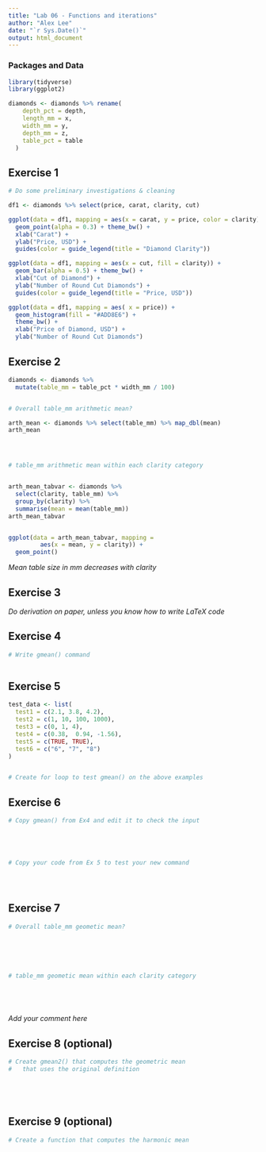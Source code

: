 ```yaml
---
title: "Lab 06 - Functions and iterations"
author: "Alex Lee"
date: "`r Sys.Date()`"
output: html_document
---
```



### Packages and Data

```r
library(tidyverse) 
library(ggplot2)
```

```r
diamonds <- diamonds %>% rename(
    depth_pct = depth,
    length_mm = x,
    width_mm = y,
    depth_mm = z,
    table_pct = table
  )
```


## Exercise 1

```r
# Do some preliminary investigations & cleaning

df1 <- diamonds %>% select(price, carat, clarity, cut)

ggplot(data = df1, mapping = aes(x = carat, y = price, color = clarity)) +
  geom_point(alpha = 0.3) + theme_bw() +
  xlab("Carat") +
  ylab("Price, USD") +
  guides(color = guide_legend(title = "Diamond Clarity"))

ggplot(data = df1, mapping = aes(x = cut, fill = clarity)) +
  geom_bar(alpha = 0.5) + theme_bw() +
  xlab("Cut of Diamond") +
  ylab("Number of Round Cut Diamonds") +
  guides(color = guide_legend(title = "Price, USD"))

ggplot(data = df1, mapping = aes( x = price)) +
  geom_histogram(fill = "#ADD8E6") + 
  theme_bw() +
  xlab("Price of Diamond, USD") +
  ylab("Number of Round Cut Diamonds") 


```


## Exercise 2

```r

diamonds <- diamonds %>%
  mutate(table_mm = table_pct * width_mm / 100)


# Overall table_mm arithmetic mean?

arth_mean <- diamonds %>% select(table_mm) %>% map_dbl(mean)
arth_mean




# table_mm arithmetic mean within each clarity category


arth_mean_tabvar <- diamonds %>%
  select(clarity, table_mm) %>%
  group_by(clarity) %>%
  summarise(mean = mean(table_mm))
arth_mean_tabvar


ggplot(data = arth_mean_tabvar, mapping = 
         aes(x = mean, y = clarity)) +
  geom_point()


```

_Mean table size in mm decreases with clarity_

## Exercise 3

_Do derivation on paper, unless you know how to write LaTeX code_


## Exercise 4

```r
# Write gmean() command



```

## Exercise 5

```r

test_data <- list(
  test1 = c(2.1, 3.8, 4.2),
  test2 = c(1, 10, 100, 1000),
  test3 = c(0, 1, 4),
  test4 = c(0.38,  0.94, -1.56),
  test5 = c(TRUE, TRUE),
  test6 = c("6", "7", "8")
)


# Create for loop to test gmean() on the above examples


```


## Exercise 6

```r
# Copy gmean() from Ex4 and edit it to check the input





# Copy your code from Ex 5 to test your new command





```


## Exercise 7

```r
# Overall table_mm geometic mean?






# table_mm geometic mean within each clarity category






```

_Add your comment here_


## Exercise 8 (optional)

```r
# Create gmean2() that computes the geometric mean 
#   that uses the original definition






```


## Exercise 9 (optional)

```r
# Create a function that computes the harmonic mean







```
